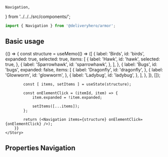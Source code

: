     Navigation,
} from '../../../src/components/';

<Meta title="Components/Navigation" component={Navigation} />

~~~js
import { Navigation } from '@deliveryhero/armor';
~~~

## Basic usage

<Preview>
    <Story name="Basic usage" height="450px">
        {() => {
            const structure = useMemo(() => ([
                {
                    label: 'Birds',
                    id: 'birds',
                    expanded: true,
                    selected: true,
                    items: [
                        {
                            label: 'Hawk',
                            id: 'hawk',
                            selected: true,
                        },
                        {
                            label: 'Sparrowhawk',
                            id: 'sparrowhawk',
                        },
                    ],
                },
                {
                    label: 'Bugs',
                    id: 'bugs',
                    expanded: false,
                    items: [
                        {
                            label: 'Dragonfly',
                            id: 'dragonfly',
                        },
                        {
                            label: 'Glowworm',
                            id: 'glowworm',
                        },
                        {
                            label: 'Ladybug',
                            id: 'ladybug',
                        },
                    ],
                },
            ]), []);
            
            const [ items, setItems ] = useState(structure);
            
            const onElementClick = (itemId, item) => {
                item.expanded = !item.expanded;
                
                setItems([...items]);
            };
            
            return (<Navigation items={structure} onElementClick={onElementClick} />);
        }}
    </Story>
</Preview>

## Properties Navigation

<Props of={Navigation} />
